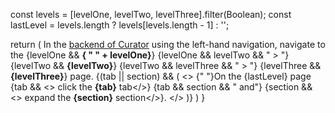   const levels = [levelOne, levelTwo, levelThree].filter(Boolean);
  const lastLevel = levels.length ? levels[levels.length - 1] : '';

  return (
    <span>
      In the <a href="/setup/installation/linux_installation">backend of Curator</a> using the left-hand navigation,
      navigate to the
      {levelOne && <strong>{ " " + levelOne}</strong>}
      {levelOne && levelTwo && " > "}
      {levelTwo && <strong>{levelTwo}</strong>}
      {levelTwo && levelThree && " > "}
      {levelThree && <strong>{levelThree}</strong>} page.
      {(tab || section) && (
        <>
          {" "}On the {lastLevel} page
          {tab && <> click the <strong>{tab}</strong> tab</>}
          {tab && section && " and"}
          {section && <> expand the <strong>{section}</strong> section</>}.
        </>
      )}
    </span>
  )
}
